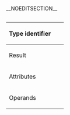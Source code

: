__NOEDITSECTION__
=={{{name}}}==

{|
|-
! style="text-align:left; padding-right: 20px;" | Type identifier
| <code>{{{type}}}</code>
|-
! style="text-align:left; padding-right: 20px;" | Result
| {{{result}}}
|-
! style="text-align:left; padding-right: 20px;" | Attributes
| {{{attributes}}}
|-
! style="text-align:left; padding-right: 20px;" | Operands
| {{{operands}}}
|}